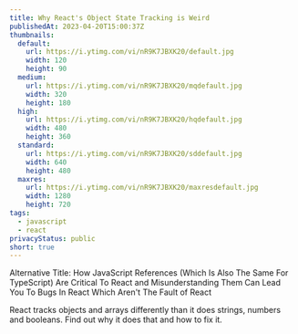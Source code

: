 ```yaml
---
title: Why React's Object State Tracking is Weird
publishedAt: 2023-04-20T15:00:37Z
thumbnails:
  default:
    url: https://i.ytimg.com/vi/nR9K7JBXK20/default.jpg
    width: 120
    height: 90
  medium:
    url: https://i.ytimg.com/vi/nR9K7JBXK20/mqdefault.jpg
    width: 320
    height: 180
  high:
    url: https://i.ytimg.com/vi/nR9K7JBXK20/hqdefault.jpg
    width: 480
    height: 360
  standard:
    url: https://i.ytimg.com/vi/nR9K7JBXK20/sddefault.jpg
    width: 640
    height: 480
  maxres:
    url: https://i.ytimg.com/vi/nR9K7JBXK20/maxresdefault.jpg
    width: 1280
    height: 720
tags:
  - javascript
  - react
privacyStatus: public
short: true
---
```


Alternative Title: How JavaScript References (Which Is Also The Same For TypeScript) Are Critical To React and Misunderstanding Them Can Lead You To Bugs In React Which Aren't The Fault of React

React tracks objects and arrays differently than it does strings, numbers and booleans. Find out why it does that and how to fix it.

